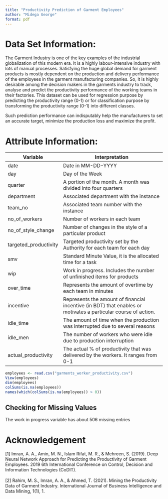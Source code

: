 ---
title: "Productivity Prediction of Garment Employees"
author: "Midega George"
format: pdf
---

# Data Set Information:

The Garment Industry is one of the key examples of the industrial globalization of this modern era. It is a highly labour-intensive industry with lots of manual processes. Satisfying the huge global demand for garment products is mostly dependent on the production and delivery performance of the employees in the garment manufacturing companies. So, it is highly desirable among the decision makers in the garments industry to track, analyse and predict the productivity performance of the working teams in their factories. This dataset can be used for regression purpose by predicting the productivity range (0-1) or for classification purpose by transforming the productivity range (0-1) into different classes.

Such prediction performance can indisputably help the manufacturers to set an accurate target, minimize the production loss and maximize the profit.

# Attribute Information:

| **Variable**          | **Interpretation**                                                                                             |
|------------------|-----------------------------------------------------|
| date                  | Date in MM-DD-YYYY                                                                                             |
| day                   | Day of the Week                                                                                                |
| quarter               |  A portion of the month. A month was divided into four quarters                                                |
| department            | Associated department with the instance                                                                        |
| team_no               | Associated team number with the instance                                                                       |
| no_of_workers         |  Number of workers in each team                                                                                |
| no_of_style_change    | Number of changes in the style of a particular product                                                         |
| targeted_productivity | Targeted productivity set by the Authority for each team for each day                                          |
| smv                   | Standard Minute Value, it is the allocated time for a task                                                     |
| wip                   | Work in progress. Includes the number of unfinished items for products                                         |
| over_time             | Represents the amount of overtime by each team in minutes                                                      |
| incentive             | Represents the amount of financial incentive (in BDT) that enables or motivates a particular course of action. |
| idle_time             | The amount of time when the production was interrupted due to several reasons                                  |
| idle_men              | The number of workers who were idle due to production interruption                                             |
| actual_productivity   | The actual % of productivity that was delivered by the workers. It ranges from 0-1                             |

```{r}
employees <- read.csv("garments_worker_productivity.csv")
View(employees)
dim(employees)
colSums(is.na(employees))
names(which(colSums(is.na(employees)) > 0))
```

## Checking for Missing Values

The work in progress variable has about 506 missing entries




# Acknowledgement 

\[1\] Imran, A. A., Amin, M. N., Islam Rifat, M. R., & Mehreen, S. (2019). Deep Neural Network Approach for Predicting the Productivity of Garment Employees. 2019 6th International Conference on Control, Decision and Information Technologies (CoDIT). \
\
\[2\] Rahim, M. S., Imran, A. A., & Ahmed, T. (2021). Mining the Productivity Data of Garment Industry. International Journal of Business Intelligence and Data Mining, 1(1), 1.
